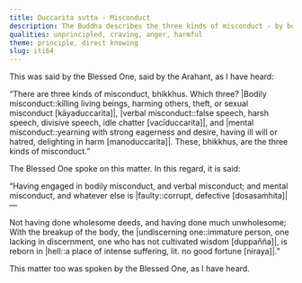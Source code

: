 ```yaml
---
title: Duccarita sutta - Misconduct
description: The Buddha describes the three kinds of misconduct - by body, speech and mind.
qualities: unprincipled, craving, anger, harmful
theme: principle, direct knowing
slug: iti64
---
```


This was said by the Blessed One, said by the Arahant, as I have heard:

“There are three kinds of misconduct, bhikkhus. Which three? |Bodily misconduct::killing living beings, harming others, theft, or sexual misconduct [kāyaduccarita]|, |verbal misconduct::false speech, harsh speech, divisive speech, idle chatter [vacīduccarita]|, and |mental misconduct::yearning with strong eagerness and desire, having ill will or hatred, delighting in harm [manoduccarita]|. These, bhikkhus, are the three kinds of misconduct.”

The Blessed One spoke on this matter. In this regard, it is said:

“Having engaged in bodily misconduct,
and verbal misconduct;
and mental misconduct,
and whatever else is |faulty::corrupt, defective [dosasaṁhita]|—

Not having done wholesome deeds,
and having done much unwholesome;
With the breakup of the body, the |undiscerning one::immature person, one lacking in discernment, one who has not cultivated wisdom [duppañña]|,
is reborn in |hell::a place of intense suffering, lit. no good fortune [niraya]|.”

This matter too was spoken by the Blessed One, as I have heard.